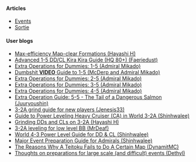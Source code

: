 ====Articles====
*[[Events]]
*[[Sortie]]

====User blogs====
*[[User blog:Hayashi H/Max-efficiency Map-clear Formations|Max-efficiency Map-clear Formations (Hayashi H)]]
*[[User blog:Faeriedust/Advanced 1-5 DD/CL Kira Kira Guide (HQ 80+)|Advanced 1-5 DD/CL Kira Kira Guide (HQ 80+) (Faeriedust)]]
*[[User blog:Admiral Mikado/Extra Operations for Dummies: 1-5|Extra Operations for Dummies: 1-5 (Admiral Mikado)]]
*[http://orig04.deviantart.net/59cd/f/2016/091/e/b/the_unicum_guide_to_1_5__video_music__by_ss3_sai-d9xdh8i.mp4%7C1-5 Dumbshit '''VIDEO''' Guide to 1-5 (McDerp and Admiral Mikado)]
*[[User blog:Admiral Mikado/Extra Operations for Dummies: 2-5|Extra Operations for Dummies: 2-5 (Admiral Mikado)]]
*[[User blog:Admiral Mikado/Extra Operations for Dummies: 3-5|Extra Operations for Dummies: 3-5 (Admiral Mikado)]]
*[[User blog:Admiral Mikado/Extra Operations for Dummies: 4-5|Extra Operations for Dummies: 4-5 (Admiral Mikado)]]
*[[User blog:Juuryoushin/Extra Operation Guide: 5-5 - The Tail of a Dangerous Salmon|Extra Operation Guide: 5-5 - The Tail of a Dangerous Salmon (Juuryoushin)]]
*[[User blog:Jenesis33/3-2A grind guide for new players|3-2A grind guide for new players (Jenesis33)]]
*[[User blog:Shinhwalee/Guide to Power Leveling Heavy Cruiser (CA) in World 3-2A|Guide to Power Leveling Heavy Cruiser (CA) in World 3-2A (Shinhwalee)]]
*[[User blog:Hayashi H/Grinding DDs and CLs on 3-2A|Grinding DDs and CLs on 3-2A (Hayashi H)]]
*[[User blog:MrDeaf/3-2A leveling for low level BB|3-2A leveling for low level BB (MrDeaf)]]
*[[User blog:Shinhwalee/World 4-3 Power Level Guide for DD & CL|World 4-3 Power Level Guide for DD &amp; CL (Shinhwalee)]]
*[[User blog:Shinhwalee/Major_Event_Preparation_Guide_for_Admirals_(OUTDATED)|Major Event Preparation Guide for Admirals (Shinhwalee)]]
*[[User blog:DynamitMC/The Reasons Why A Teitoku Fails to Do A Certain Map|The Reasons Why A Teitoku Fails to Do A Certain Map (DynamitMC)]]
*[[User blog:Dethyl/Thoughts on preparations for large scale (and difficult) events|Thoughts on preparations for large scale (and difficult) events (Dethyl)]]